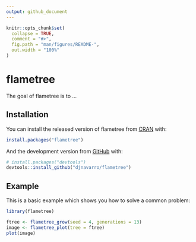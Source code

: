 ```yaml
---
output: github_document
---
```


<!-- README.md is generated from README.Rmd. Please edit that file -->

```r
knitr::opts_chunk$set(
  collapse = TRUE,
  comment = "#>",
  fig.path = "man/figures/README-",
  out.width = "100%"
)
```

# flametree

<!-- badges: start -->
<!-- badges: end -->

The goal of flametree is to ...

## Installation

You can install the released version of flametree from [CRAN](https://CRAN.R-project.org) with:

``` r
install.packages("flametree")
```

And the development version from [GitHub](https://github.com/) with:

``` r
# install.packages("devtools")
devtools::install_github("djnavarro/flametree")
```
## Example

This is a basic example which shows you how to solve a common problem:

```r
library(flametree)

ftree <- flametree_grow(seed = 4, generations = 13)
image <- flametree_plot(tree = ftree)
plot(image)
```

